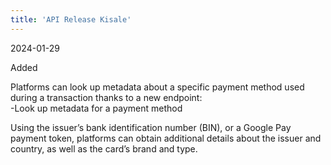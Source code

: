 ```yaml
---  
title: 'API Release Kisale'  
---  
```

<span class="date">2024-01-29</span>  
  
  
<div class="pill pill-green">Added</div>  
  

Platforms can look up metadata about a specific payment method used during a transaction thanks to a new endpoint:   
-Look up metadata for a payment method  

Using the issuer’s bank identification number (BIN), or a Google Pay payment token, platforms can obtain additional details about the issuer and country, as well as the card’s brand and type.